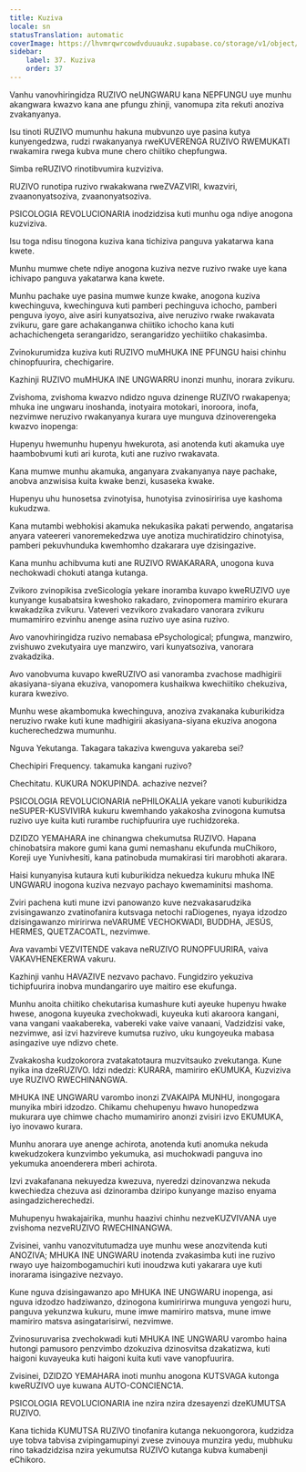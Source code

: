 ```yaml
---
title: Kuziva
locale: sn
statusTranslation: automatic
coverImage: https://lhvmrqwrcowdvduuaukz.supabase.co/storage/v1/object/public/strapi-uploads/small_cover-educacion-fundamental.webp-2d51a7828a2b1309555be27f7e2a61a0.webp
sidebar:
    label: 37. Kuziva
    order: 37
---
```

Vanhu vanovhiringidza RUZIVO neUNGWARU kana NEPFUNGU uye munhu akangwara kwazvo kana ane pfungu zhinji, vanomupa zita rekuti anoziva zvakanyanya.

Isu tinoti RUZIVO mumunhu hakuna mubvunzo uye pasina kutya kunyengedzwa, rudzi rwakanyanya rweKUVERENGA RUZIVO RWEMUKATI rwakamira rwega kubva mune chero chiitiko chepfungwa.

Simba reRUZIVO rinotibvumira kuzviziva.

RUZIVO runotipa ruzivo rwakakwana rweZVAZVIRI, kwazviri, zvaanonyatsoziva, zvaanonyatsoziva.

PSICOLOGIA REVOLUCIONARIA inodzidzisa kuti munhu oga ndiye anogona kuzviziva.

Isu toga ndisu tinogona kuziva kana tichiziva panguva yakatarwa kana kwete.

Munhu mumwe chete ndiye anogona kuziva nezve ruzivo rwake uye kana ichivapo panguva yakatarwa kana kwete.

Munhu pachake uye pasina mumwe kunze kwake, anogona kuziva kwechinguva, kwechinguva kuti pamberi pechinguva ichocho, pamberi penguva iyoyo, aive asiri kunyatsoziva, aive neruzivo rwake rwakavata zvikuru, gare gare achakanganwa chiitiko ichocho kana kuti achachichengeta serangaridzo, serangaridzo yechiitiko chakasimba.

Zvinokurumidza kuziva kuti RUZIVO muMHUKA INE PFUNGU haisi chinhu chinopfuurira, chechigarire.

Kazhinji RUZIVO muMHUKA INE UNGWARRU inonzi munhu, inorara zvikuru.

Zvishoma, zvishoma kwazvo ndidzo nguva dzinenge RUZIVO rwakapenya; mhuka ine ungwaru inoshanda, inotyaira motokari, inoroora, inofa, nezvimwe neruzivo rwakanyanya kurara uye munguva dzinoverengeka kwazvo inopenga:

Hupenyu hwemunhu hupenyu hwekurota, asi anotenda kuti akamuka uye haambobvumi kuti ari kurota, kuti ane ruzivo rwakavata.

Kana mumwe munhu akamuka, anganyara zvakanyanya naye pachake, anobva anzwisisa kuita kwake benzi, kusaseka kwake.

Hupenyu uhu hunosetsa zvinotyisa, hunotyisa zvinosiririsa uye kashoma kukudzwa.

Kana mutambi webhokisi akamuka nekukasika pakati perwendo, angatarisa anyara vateereri vanoremekedzwa uye anotiza muchiratidziro chinotyisa, pamberi pekuvhunduka kwemhomho dzakarara uye dzisingazive.

Kana munhu achibvuma kuti ane RUZIVO RWAKARARA, unogona kuva nechokwadi chokuti atanga kutanga.

Zvikoro zvinopikisa zveSicología yekare inoramba kuvapo kweRUZIVO uye kunyange kusabatsira kweshoko rakadaro, zvinopomera mamiriro ekurara kwakadzika zvikuru. Vateveri vezvikoro zvakadaro vanorara zvikuru mumamiriro ezvinhu anenge asina ruzivo uye asina ruzivo.

Avo vanovhiringidza ruzivo nemabasa ePsychological; pfungwa, manzwiro, zvishuwo zvekutyaira uye manzwiro, vari kunyatsoziva, vanorara zvakadzika.

Avo vanobvuma kuvapo kweRUZIVO asi vanoramba zvachose madhigirii akasiyana-siyana ekuziva, vanopomera kushaikwa kwechiitiko chekuziva, kurara kwezivo.

Munhu wese akambomuka kwechinguva, anoziva zvakanaka kuburikidza neruzivo rwake kuti kune madhigirii akasiyana-siyana ekuziva anogona kucherechedzwa mumunhu.

Nguva Yekutanga. Takagara takaziva kwenguva yakareba sei?

Chechipiri Frequency. takamuka kangani ruzivo?

Chechitatu. KUKURA NOKUPINDA. achazive nezvei?

PSICOLOGIA REVOLUCIONARIA nePHILOKALIA yekare vanoti kuburikidza neSUPER-KUSVIVIRA kukuru kwemhando yakakosha zvinogona kumutsa ruzivo uye kuita kuti rurambe ruchipfuurira uye ruchidzoreka.

DZIDZO YEMAHARA ine chinangwa chekumutsa RUZIVO. Hapana chinobatsira makore gumi kana gumi nemashanu ekufunda muChikoro, Koreji uye Yunivhesiti, kana patinobuda mumakirasi tiri marobhoti akarara.

Haisi kunyanyisa kutaura kuti kuburikidza nekuedza kukuru mhuka INE UNGWARU inogona kuziva nezvayo pachayo kwemaminitsi mashoma.

Zviri pachena kuti mune izvi panowanzo kuve nezvakasarudzika zvisingawanzo zvatinofanira kutsvaga netochi raDiogenes, nyaya idzodzo dzisingawanzo miririrwa neVARUME VECHOKWADI, BUDDHA, JESÚS, HERMES, QUETZACOATL, nezvimwe.

Ava vavambi VEZVITENDE vakava neRUZIVO RUNOPFUURIRA, vaiva VAKAVHENEKERWA vakuru.

Kazhinji vanhu HAVAZIVE nezvavo pachavo. Fungidziro yekuziva tichipfuurira inobva mundangariro uye maitiro ese ekufunga.

Munhu anoita chiitiko chekutarisa kumashure kuti ayeuke hupenyu hwake hwese, anogona kuyeuka zvechokwadi, kuyeuka kuti akaroora kangani, vana vangani vaakabereka, vabereki vake vaive vanaani, Vadzidzisi vake, nezvimwe, asi izvi hazvireve kumutsa ruzivo, uku kungoyeuka mabasa asingazive uye ndizvo chete.

Zvakakosha kudzokorora zvatakatotaura muzvitsauko zvekutanga. Kune nyika ina dzeRUZIVO. Idzi ndedzi: KURARA, mamiriro eKUMUKA, Kuzviziva uye RUZIVO RWECHINANGWA.

MHUKA INE UNGWARU varombo inonzi ZVAKAIPA MUNHU, inongogara munyika mbiri idzodzo. Chikamu chehupenyu hwavo hunopedzwa mukurara uye chimwe chacho mumamiriro anonzi zvisiri izvo EKUMUKA, iyo inovawo kurara.

Munhu anorara uye anenge achirota, anotenda kuti anomuka nekuda kwekudzokera kunzvimbo yekumuka, asi muchokwadi panguva ino yekumuka anoenderera mberi achirota.

Izvi zvakafanana nekuyedza kwezuva, nyeredzi dzinovanzwa nekuda kwechiedza chezuva asi dzinoramba dziripo kunyange maziso enyama asingadzicherechedzi.

Muhupenyu hwakajairika, munhu haazivi chinhu nezveKUZVIVANA uye zvishoma nezveRUZIVO RWECHINANGWA.

Zvisinei, vanhu vanozvitutumadza uye munhu wese anozvitenda kuti ANOZIVA; MHUKA INE UNGWARU inotenda zvakasimba kuti ine ruzivo rwayo uye haizombogamuchiri kuti inoudzwa kuti yakarara uye kuti inorarama isingazive nezvayo.

Kune nguva dzisingawanzo apo MHUKA INE UNGWARU inopenga, asi nguva idzodzo hadziwanzo, dzinogona kumiririrwa munguva yengozi huru, panguva yekunzwa kukuru, mune imwe mamiriro matsva, mune imwe mamiriro matsva asingatarisirwi, nezvimwe.

Zvinosuruvarisa zvechokwadi kuti MHUKA INE UNGWARU varombo haina hutongi pamusoro penzvimbo dzokuziva dzinosvitsa dzakatizwa, kuti haigoni kuvayeuka kuti haigoni kuita kuti vave vanopfuurira.

Zvisinei, DZIDZO YEMAHARA inoti munhu anogona KUTSVAGA kutonga kweRUZIVO uye kuwana AUTO-CONCIENC1A.

PSICOLOGIA REVOLUCIONARIA ine nzira nzira dzesayenzi dzeKUMUTSA RUZIVO.

Kana tichida KUMUTSA RUZIVO tinofanira kutanga nekuongorora, kudzidza uye tobva tabvisa zvipingamupinyi zvese zvinouya munzira yedu, mubhuku rino takadzidzisa nzira yekumutsa RUZIVO kutanga kubva kumabenji eChikoro.

